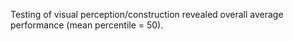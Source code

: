 <summary>

Testing of visual perception/construction revealed overall average
performance (mean percentile = 50).

</summary>

